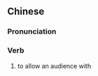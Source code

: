 ==Chinese==
{{zh-forms|s=放参}}

===Pronunciation===
{{zh-pron
|m=fàngcān
|cat=v
}}

===Verb===
{{zh-verb}}

# {{lb|zh|archaic}} to allow an audience with